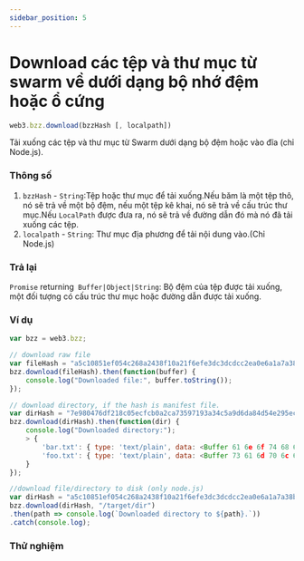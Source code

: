 ```yaml
---
sidebar_position: 5
---
```


# Download các tệp và thư mục từ swarm về dưới dạng bộ nhớ đệm hoặc ổ cứng
```javascript
web3.bzz.download(bzzHash [, localpath])
```
Tải xuống các tệp và thư mục từ Swarm dưới dạng bộ đệm hoặc vào đĩa (chỉ Node.js).
### Thông số
1. `bzzHash` - `String`:Tệp hoặc thư mục để tải xuống.Nếu băm là một tệp thô, nó sẽ trả về một bộ đệm, nếu một tệp kê khai, nó sẽ trả về cấu trúc thư mục.Nếu `LocalPath` được đưa ra, nó sẽ trả về đường dẫn đó mà nó đã tải xuống các tệp.
2. `localpath` - `String`: Thư mục địa phương để tải nội dung vào.(Chỉ Node.js)
### Trả lại
`Promise` returning` Buffer|Object|String`: Bộ đệm của tệp được tải xuống, một đối tượng có cấu trúc thư mục hoặc đường dẫn được tải xuống.
### Ví dụ
```javascript
var bzz = web3.bzz;

// download raw file
var fileHash = "a5c10851ef054c268a2438f10a21f6efe3dc3dcdcc2ea0e6a1a7a38bf8c91e23";
bzz.download(fileHash).then(function(buffer) {
    console.log("Downloaded file:", buffer.toString());
});

// download directory, if the hash is manifest file.
var dirHash = "7e980476df218c05ecfcb0a2ca73597193a34c5a9d6da84d54e295ecd8e0c641";
bzz.download(dirHash).then(function(dir) {
    console.log("Downloaded directory:");
    > {
        'bar.txt': { type: 'text/plain', data: <Buffer 61 6e 6f 74 68 65 72 20 66 69 6c 65> },
        'foo.txt': { type: 'text/plain', data: <Buffer 73 61 6d 70 6c 65 20 66 69 6c 65> }
    }
});

//download file/directory to disk (only node.js)
var dirHash = "a5c10851ef054c268a2438f10a21f6efe3dc3dcdcc2ea0e6a1a7a38bf8c91e23";
bzz.download(dirHash, "/target/dir")
.then(path => console.log(`Downloaded directory to ${path}.`))
.catch(console.log);
```
### Thử nghiệm
<Download/>
